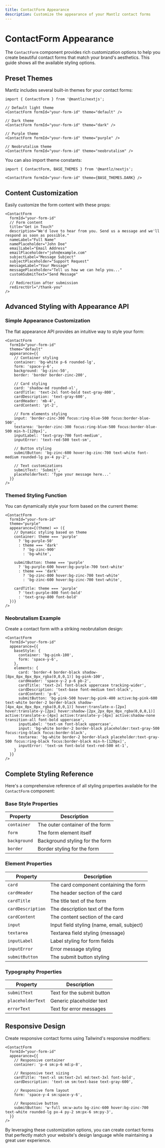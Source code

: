 ```yaml
---
title: ContactForm Appearance
description: Customize the appearance of your Mantlz contact forms
---
```


# ContactForm Appearance

The `ContactForm` component provides rich customization options to help you create beautiful contact forms that match your brand's aesthetics. This guide shows all the available styling options.

## Preset Themes

Mantlz includes several built-in themes for your contact forms:

```tsx
import { ContactForm } from '@mantlz/nextjs';

// Default light theme
<ContactForm formId="your-form-id" theme="default" />

// Dark theme
<ContactForm formId="your-form-id" theme="dark" />

// Purple theme
<ContactForm formId="your-form-id" theme="purple" />

// Neobrutalism theme
<ContactForm formId="your-form-id" theme="neobrutalism" />
```

You can also import theme constants:

```tsx
import { ContactForm, BASE_THEMES } from '@mantlz/nextjs';

<ContactForm formId="your-form-id" theme={BASE_THEMES.DARK} />
```

## Content Customization

Easily customize the form content with these props:

```tsx
<ContactForm
  formId="your-form-id"
  // Form content
  title="Get in Touch"
  description="We'd love to hear from you. Send us a message and we'll respond as soon as possible."
  nameLabel="Full Name"
  namePlaceholder="John Doe"
  emailLabel="Email Address"
  emailPlaceholder="john@example.com"
  subjectLabel="Message Subject"
  subjectPlaceholder="Support Request"
  messageLabel="Your Message"
  messagePlaceholder="Tell us how we can help you..."
  customSubmitText="Send Message"
  
  // Redirection after submission
  redirectUrl="/thank-you"
/>
```

## Advanced Styling with Appearance API

### Simple Appearance Customization

The flat appearance API provides an intuitive way to style your form:

```tsx
<ContactForm
  formId="your-form-id"
  theme="default"
  appearance={{
    // Container styling
    container: 'bg-white p-6 rounded-lg',
    form: 'space-y-6',
    background: 'bg-zinc-50',
    border: 'border border-zinc-200',
    
    // Card styling
    card: 'shadow-md rounded-xl',
    cardTitle: 'text-2xl font-bold text-gray-800',
    cardDescription: 'text-gray-600',
    cardHeader: 'mb-4',
    cardContent: 'pt-2',
    
    // Form elements styling
    input: 'border-zinc-300 focus:ring-blue-500 focus:border-blue-500',
    textarea: 'border-zinc-300 focus:ring-blue-500 focus:border-blue-500 min-h-[120px]',
    inputLabel: 'text-gray-700 font-medium',
    inputError: 'text-red-500 text-sm',
    
    // Button styling
    submitButton: 'bg-zinc-600 hover:bg-zinc-700 text-white font-medium rounded-lg px-4 py-2',
    
    // Text customizations
    submitText: 'Submit',
    placeholderText: 'Type your message here...'
  }}
/>
```

### Themed Styling Function

You can dynamically style your form based on the current theme:

```tsx
<ContactForm
  formId="your-form-id"
  theme="purple"
  appearance={(theme) => ({
    // Dynamic styling based on theme
    container: theme === 'purple' 
      ? 'bg-purple-50' 
      : theme === 'dark' 
        ? 'bg-zinc-900' 
        : 'bg-white',
    
    submitButton: theme === 'purple'
      ? 'bg-purple-600 hover:bg-purple-700 text-white'
      : theme === 'dark'
        ? 'bg-zinc-800 hover:bg-zinc-700 text-white'
        : 'bg-zinc-600 hover:bg-zinc-700 text-white',
        
    cardTitle: theme === 'purple'
      ? 'text-purple-800 font-bold'
      : 'text-gray-800 font-bold'
  })}
/>
```

### Neobrutalism Example

Create a contact form with a striking neobrutalism design:

```tsx
<ContactForm
  formId="your-form-id"
  appearance={{
    baseStyle: {
      container: 'bg-pink-100',
      form: 'space-y-6',
    },
    elements: {
      card: 'border-4 border-black shadow-[8px_8px_0px_0px_rgba(0,0,0,1)] bg-pink-100',
      cardHeader: 'space-y-2 p-6 pb-2',
      cardTitle: 'text-2xl font-black uppercase tracking-wider',
      cardDescription: 'text-base font-medium text-black',
      cardContent: 'p-6',
      submitButton: 'bg-pink-500 hover:bg-pink-400 active:bg-pink-600 text-white border-2 border-black shadow-[4px_4px_0px_0px_rgba(0,0,0,1)] hover:translate-x-[2px] hover:translate-y-[2px] hover:shadow-[2px_2px_0px_0px_rgba(0,0,0,1)] active:translate-x-[4px] active:translate-y-[4px] active:shadow-none transition-all font-bold uppercase',
      inputLabel: 'text-sm font-black uppercase',
      input: 'bg-white border-2 border-black placeholder:text-gray-500 focus:ring-black focus:border-black',
      textarea: 'bg-white border-2 border-black placeholder:text-gray-500 focus:ring-black focus:border-black min-h-[120px]',
      inputError: 'text-sm font-bold text-red-500 mt-1',
    }
  }}
/>
```

## Complete Styling Reference

Here's a comprehensive reference of all styling properties available for the `ContactForm` component:

### Base Style Properties

| Property | Description |
|----------|-------------|
| `container` | The outer container of the form |
| `form` | The form element itself |
| `background` | Background styling for the form |
| `border` | Border styling for the form |

### Element Properties

| Property | Description |
|----------|-------------|
| `card` | The card component containing the form |
| `cardHeader` | The header section of the card |
| `cardTitle` | The title text of the form |
| `cardDescription` | The description text of the form |
| `cardContent` | The content section of the card |
| `input` | Input field styling (name, email, subject) |
| `textarea` | Textarea field styling (message) |
| `inputLabel` | Label styling for form fields |
| `inputError` | Error message styling |
| `submitButton` | The submit button styling |

### Typography Properties

| Property | Description |
|----------|-------------|
| `submitText` | Text for the submit button |
| `placeholderText` | Generic placeholder text |
| `errorText` | Text for error messages |

## Responsive Design

Create responsive contact forms using Tailwind's responsive modifiers:

```tsx
<ContactForm
  formId="your-form-id"
  appearance={{
    // Responsive container
    container: 'p-4 sm:p-6 md:p-8',
    
    // Responsive text sizing
    cardTitle: 'text-xl sm:text-2xl md:text-3xl font-bold',
    cardDescription: 'text-sm sm:text-base text-gray-600',
    
    // Responsive form layout
    form: 'space-y-4 sm:space-y-6',
    
    // Responsive button
    submitButton: 'w-full sm:w-auto bg-zinc-600 hover:bg-zinc-700 text-white rounded-lg px-4 py-2 sm:px-6 sm:py-3',
  }}
/>
```

By leveraging these customization options, you can create contact forms that perfectly match your website's design language while maintaining a great user experience.
